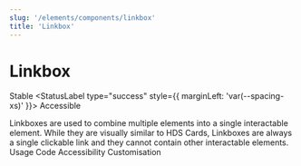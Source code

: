 ```yaml
---
slug: '/elements/components/linkbox'
title: 'Linkbox'
---
```





# Linkbox

<StatusLabel type="info">Stable</StatusLabel>
<StatusLabel type="success" style={{ marginLeft: 'var(--spacing-xs)' }}>
  Accessible
</StatusLabel>

<LeadParagraph>
  Linkboxes are used to combine multiple elements into a single interactable element. While they are visually similar to HDS Cards, Linkboxes are always a single clickable link and they cannot contain other interactable elements.
</LeadParagraph>

<Tabs>
  <Tabs.TabList className="pageTabsList">
    <Tabs.Tab>Usage</Tabs.Tab>
    <Tabs.Tab>Code</Tabs.Tab>
    <Tabs.Tab>Accessibility</Tabs.Tab>
    <Tabs.Tab>Customisation</Tabs.Tab>
  </Tabs.TabList>
  <Tabs.TabPanel>
    <Usage />
  </Tabs.TabPanel>
  <Tabs.TabPanel>
    <Code />
  </Tabs.TabPanel>
  <Tabs.TabPanel>
    <Accessibility />
  </Tabs.TabPanel>
  <Tabs.TabPanel>
    <Customisation />
  </Tabs.TabPanel>
</Tabs>
